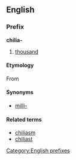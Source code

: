 ==English==
===Prefix===
[[Category:English prefixes]]
'''chilia-''' 
# [[thousand]]

====Etymology====
{{etystub}}
From {{Gr.}} [[]]

====Synonyms====
* [[milli-]]

====Related terms====
*[[chiliasm]]
*[[chiliast]]